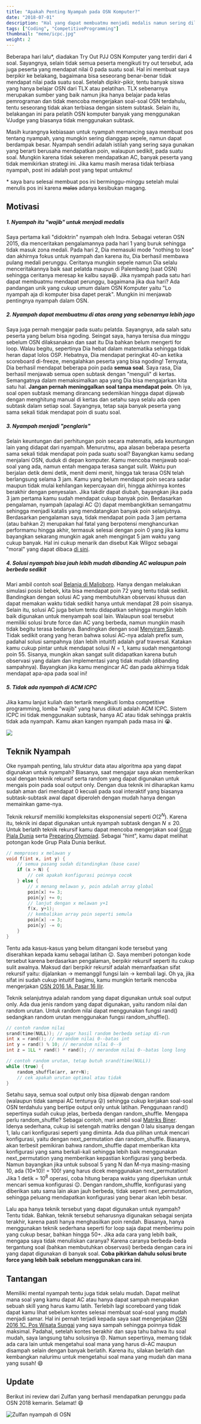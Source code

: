 ```yaml
---
title: "Apakah Penting Nyampah pada OSN Komputer?"
date: "2018-07-01"
description: "Hal yang dapat membuatmu menjadi medalis namun sering dilupakan."
tags: ["Coding", "CompetitiveProgramming"]
thumbnail: "meme/icpc.jpg"
weight: 2
---
```


Beberapa hari lalu*, diadakan Try Out PJJ OSN Komputer yang terdiri dari 4 soal. Sayangnya, selain tidak semua peserta mengikuti try out tersebut, ada juga peserta yang mendapat nilai 0 pada suatu soal. Hal ini membuat saya berpikir ke belakang, bagaimana bisa seseorang benar-benar tidak mendapat nilai pada suatu soal. Setelah dipikir-pikir, tentu banyak siswa yang hanya belajar OSN dari TLX atau pelatihan. TLX sebenarnya merupakan sumber yang baik namun jika hanya belajar pada kelas pemrograman dan tidak mencoba mengerjakan soal-soal OSN terdahulu, tentu seseorang tidak akan terbiasa dengan sistem subtask. Selain itu, belakangan ini para pelatih OSN komputer banyak yang menggunakan VJudge yang biasanya tidak menggunakan subtask.

Masih kurangnya kebiasaan untuk nyampah memancing saya membuat pos tentang nyampah, yang mungkin sering dianggap sepele, namun dapat berdampak besar. Nyampah sendiri adalah istilah yang sering saya gunakan yang berarti berusaha mendapatkan poin, walaupun sedikit, pada suatu soal. Mungkin karena tidak sekeren mendapatkan AC, banyak peserta yang tidak memikirkan strategi ini. Jika kamu masih merasa tidak terbiasa nyampah, post ini adalah post yang tepat untukmu!

\* saya baru selesai membuat pos ini berminggu-minggu setelah mulai menulis pos ini karena ~~malas~~ adanya kesibukan magang.

## Motivasi
##### **1. Nyampah itu "wajib" untuk menjadi medalis**
Saya pertama kali "didoktrin" nyampah oleh Indra. Sebagai veteran OSN 2015, dia menceritakan pengalamannya pada hari 1 yang buruk sehingga tidak masuk zona medali. Pada hari 2, Dia memasuki mode "nothing to lose" dan akhirnya fokus untuk nyampah dan karena itu, Dia berhasil membawa pulang medali perunggu. Ceritanya mungkin sepele namun Dia selalu menceritakannya baik saat pelatda maupun di Palembang (saat OSN) sehingga ceritanya meresap ke kalbu saya😆. Jika nyampah pada satu hari dapat membuatmu mendapat perunggu, bagaimana jika dua hari? Ada pandangan unik yang cukup umum dalam OSN Komputer yaitu "Lo nyampah aja di komputer bisa dapet perak". Mungkin ini menjawab pentingnya nyampah dalam OSN.

##### **2. Nyampah dapat membuatmu di atas orang yang sebenarnya lebih jago**
Saya juga pernah mengajar pada suatu pelatda. Sayangnya, ada salah satu peserta yang belum bisa ngoding. Seingat saya, hanya tersisa dua minggu sebelum OSN dilaksanakan dan saat itu Dia bahkan belum mengerti for loop. Walau begitu, sepertinya Dia hebat dalam matematika sehingga tidak heran dapat lolos OSP. Hebatnya, Dia mendapat peringkat 40-an ketika scoreboard di-freeze, mengalahkan peserta yang bisa ngoding! Ternyata, Dia berhasil mendapat beberapa poin pada **semua soal**. Saya rasa, Dia berhasil menjawab semua open subtask dengan "menguli" di kertas. Semangatnya dalam memaksimalkan apa yang Dia bisa mengajarkan kita satu hal. **Jangan pernah meninggalkan soal tanpa mendapat poin**. Oh iya, soal open subtask memang dirancang sedemikian hingga dapat dijawab dengan menghitung manual di kertas dan setahu saya selalu ada open subtask dalam setiap soal. Sayangnya, tetap saja banyak peserta yang sama sekali tidak mendapat poin di suatu soal.

##### **3. Nyampah menjadi "penglaris"**
Selain keuntungan dari perhitungan poin secara matematis, ada keuntungan lain yang didapat dari nyampah. Menurutmu, apa alasan beberapa peserta sama sekali tidak mendapat poin pada suatu soal? Bayangkan kamu sedang menjalani OSN, duduk di depan komputer. Kamu mencoba menjawab soal-soal yang ada, namun entah mengapa terasa sangat sulit. Waktu pun berjalan detik demi detik, menit demi menit, hingga tak terasa OSN telah berlangsung selama 3 jam. Kamu yang belum mendapat poin secara sadar maupun tidak mulai kehilangan kepercayaan diri, hingga akhirnya kontes berakhir dengan penyesalan. Jika takdir dapat diubah, bayangkan jika pada 3 jam pertama kamu sudah mendapat cukup banyak poin. Berdasarkan pengalaman, nyampah (apalagi AC 😉) dapat membangkitkan semangatmu sehingga menjadi katalis yang mendatangkan banyak poin selanjutnya. Berdasarkan pengalaman saya, tidak mendapat poin pada 3 jam pertama (atau bahkan 2) merupakan hal fatal yang berpotensi menghancurkan performamu hingga akhir, termasuk selesai dengan poin 0 yang jika kamu bayangkan sekarang mungkin agak aneh mengingat 5 jam waktu yang cukup banyak. Hal ini cukup menarik dan disebut Kak Wilgoz sebagai "moral" yang dapat dibaca [di sini](http://kupaskode.blogspot.com/2018/06/strategi-kontes-icpc.html).

##### **4. Solusi nyampah bisa jauh lebih mudah dibanding AC walaupun poin berbeda sedikit**
Mari ambil contoh soal [Belanja di Malioboro](https://training.ia-toki.org/problemsets/3/problems/7/). Hanya dengan melakukan simulasi posisi bebek, kita bisa mendapat poin 72 yang tentu tidak sedikit. Bandingkan dengan solusi AC yang membutuhkan observasi khusus dan dapat memakan waktu tidak sedikit hanya untuk mendapat 28 poin sisanya. Selain itu, solusi AC juga belum tentu didapatkan sehingga mungkin lebih baik digunakan untuk menyampah soal lain. Walaupun soal tersebut memiliki solusi brute force dan AC yang berbeda, namun mungkin masih tidak begitu terasa bedanya. Bandingkan dengan soal [Menyiram Sawah](https://training.ia-toki.org/problemsets/2/problems/5/). Tidak sedikit orang yang heran bahwa solusi AC-nya adalah prefix sum, padahal solusi sampahnya (dan lebih intuitif) adalah graf traversal. Katakan kamu cukup pintar untuk mendapat solusi $N = 1$, kamu sudah mengantongi poin 55. Sisanya, mungkin akan sangat sulit didapatkan karena butuh observasi yang dalam dan implementasi yang tidak mudah (dibanding sampahnya). Bayangkan jika kamu mengincar AC dan pada akhirnya tidak mendapat apa-apa pada soal ini!

##### **5. Tidak ada nyampah di ACM ICPC**
Jika kamu lanjut kuliah dan tertarik mengikuti lomba competitive programming, lomba "wajib" yang harus diikuti adalah ACM ICPC. Sistem ICPC ini tidak menggunakan subtask, hanya AC atau tidak sehingga praktis tidak ada nyampah. Kamu akan kangen nyampah pada masa ini 😭.

![](meme/icpc.jpg)

## Teknik Nyampah
Oke nyampah penting, lalu struktur data atau algoritma apa yang dapat digunakan untuk nyampah? Biasanya, saat mengajar saya akan memberikan soal dengan teknik rekursif serta random yang dapat digunakan untuk mengais poin pada soal output only. Dengan dua teknik ini diharapkan kamu sudah aman dari mendapat 0 kecuali pada soal interaktif yang biasanya subtask-subtask awal dapat diperoleh dengan mudah hanya dengan memainkan game-nya.

Teknik rekursif memiliki kompleksitas eksponensial seperti $O(2^N)$. Karena itu, teknik ini dapat digunakan untuk nyampah subtask dengan $N \leq 20$. Untuk berlatih teknik rekursif kamu dapat mencoba mengerjakan soal [Grup Piala Dunia](https://training.ia-toki.org/training/curriculums/1/courses/11/chapters/52/problems/230/) serta [Preparing Olympiad](http://codeforces.com/problemset/problem/550/B). Sebagai "hint", kamu dapat melihat potongan kode Grup Piala Dunia berikut.

```cpp
// memproses x melawan y
void f(int x, int y) {
    // semua pasang sudah ditandingkan (base case)
    if (x > N) {
        // cek apakah konfigurasi poinnya cocok
    } else {
        // x menang melawan y, poin adalah array global
        poin[x] += 3;
        poin[y] += 0;
        // lanjut dengan x melawan y+1
        f(x, y+1);
        // kembalikan array poin seperti semula
        poin[x] -= 3;
        poin[y] -= 0;
    }
}
```
Tentu ada kasus-kasus yang belum ditangani kode tersebut yang diserahkan kepada kamu sebagai latihan 😉. Saya memberi potongan kode tersebut karena berdasarkan pengalaman, berpikir rekursif seperti itu cukup sulit awalnya. Maksud dari berpikir rekursif adalah memanfaatkan sifat rekursif yaitu: dijalankan -> memanggil fungsi lain -> kembali lagi. Oh ya, jika sifat ini sudah cukup intuitif bagimu, kamu mungkin tertarik mencoba mengerjakan [OSN 2016 1A. Pasar 16 Ilir](https://training.ia-toki.org/problemsets/53/problems/254/).

Teknik selanjutnya adalah random yang dapat digunakan untuk soal output only. Ada dua jenis random yang dapat digunakan, yaitu random nilai dan random urutan. Untuk random nilai dapat menggunakan fungsi rand() sedangkan random urutan menggunakan fungsi random\_shuffle().

```cpp
// contoh random nilai
srand(time(NULL)); // agar hasil random berbeda setiap di-run
int x = rand(); // merandom nilai 0--batas int
int y = rand() % 10; // merandom nilai 0--9
int z = 1LL * rand() * rand(); // merandom nilai 0--batas long long

// contoh random urutan, tetap butuh srand(time(NULL))
while (true) {
    random_shuffle(arr, arr+N);
    // cek apakah urutan optimal atau tidak
}
```

Setahu saya, semua soal output only bisa dijawab dengan random (walaupun tidak sampai AC tentunya 😜) sehingga cukup kerjakan soal-soal OSN terdahulu yang bertipe output only untuk latihan. Penggunaan rand() sepertinya sudah cukup jelas, berbeda dengan random\_shuffle. Mengapa perlu random\_shuffle? Sebagai contoh, mari ambil soal [Matriks Biner](https://training.ia-toki.org/problemsets/52/problems/253/). Idenya sederhana, cukup isi setengah matriks dengan 0 lalu sisanya dengan 1, lalu cari konfigurasi seperti yang diminta. Ada dua pilihan untuk mencari konfigurasi, yaitu dengan next\_permutation dan random\_shuffle. Biasanya, akan terbesit pemikiran bahwa random\_shuffle dapat memberikan kita konfigurasi yang sama berkali-kali sehingga lebih baik menggunakan next\_permutation yang memberikan kepastian konfigurasi yang berbeda. Namun bayangkan jika untuk subsoal 5 yang N dan M-nya masing-masing 10, ada (10\*10)! = 100! yang harus dicek menggunakan next\_permutation! Jika 1 detik = $10^8$ operasi, coba hitung berapa waktu yang diperlukan untuk mencari semua konfigurasi 😉. Dengan random\_shuffle, konfigurasi yang diberikan satu sama lain akan jauh berbeda, tidak seperti next\_permutation, sehingga peluang mendapatkan konfigurasi yang benar akan lebih besar.

Lalu apa hanya teknik tersebut yang dapat digunakan untuk nyampah? Tentu tidak. Bahkan, teknik tersebut seharusnya digunakan sebagai senjata terakhir, karena pasti hanya menghasilkan poin rendah. Biasanya, hanya menggunakan teknik sederhana seperti for loop saja dapat memberimu poin yang cukup besar, bahkan hingga 50+. Jika ada cara yang lebih baik, mengapa saya tidak menuliskan caranya? Karena caranya berbeda-beda tergantung soal (bahkan membutuhkan observasi) berbeda dengan cara ini yang dapat digunakan di banyak soal. **Coba pikirkan dahulu solusi brute force yang lebih baik sebelum menggunakan cara ini**.

## Tantangan
Memiliki mental nyampah tentu juga tidak selalu mudah. Dapat melihat mana soal yang kamu dapat AC atau hanya dapat sampah merupakan sebuah skill yang harus kamu latih. Terlebih lagi scoreboard yang tidak dapat kamu lihat sebelum kontes selesai membuat soal-soal yang mudah menjadi samar. Hal ini pernah terjadi kepada saya saat mengerjakan [OSN 2016 1C. Pos Wisata Sungai](https://training.ia-toki.org/problemsets/53/problems/256/) yang saya sampah sehingga poinnya tidak maksimal. Padahal, setelah kontes berakhir dan saya tahu bahwa itu soal mudah, saya langsung tahu solusinya 😞. Namun sepertinya, memang tidak ada cara lain untuk mengetahui soal mana yang harus di-AC maupun disampah selain dengan banyak berlatih. Karena itu, silakan berlatih dan kembangkan nalurimu untuk mengetahui soal mana yang mudah dan mana yang susah! 😄

## Update
Berikut ini review dari Zulfan yang berhasil mendapatkan perunggu pada OSN 2018 kemarin. Selamat! 😄

![Zulfan nyampah di OSN](zulfan.jpg)
